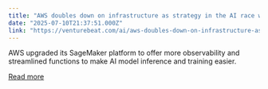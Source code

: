 ```yaml
---
title: "AWS doubles down on infrastructure as strategy in the AI race with SageMaker upgrades"
date: "2025-07-10T21:37:51.000Z"
link: "https://venturebeat.com/ai/aws-doubles-down-on-infrastructure-as-strategy-in-the-ai-race-with-sagemaker-upgrades/"
---
```


AWS upgraded its SageMaker platform to offer more observability and streamlined functions to make AI model inference and training easier.

[Read more](https://venturebeat.com/ai/aws-doubles-down-on-infrastructure-as-strategy-in-the-ai-race-with-sagemaker-upgrades/)
